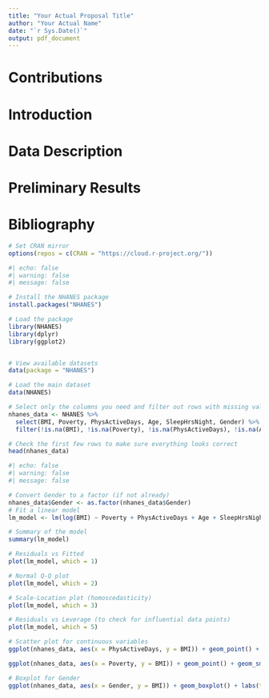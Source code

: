 ```yaml
---
title: "Your Actual Proposal Title"
author: "Your Actual Name"
date: "`r Sys.Date()`"
output: pdf_document
---
```


# Contributions
# Introduction
# Data Description
# Preliminary Results
# Bibliography

```r
# Set CRAN mirror
options(repos = c(CRAN = "https://cloud.r-project.org/"))
```

```r
#| echo: false
#| warning: false
#| message: false

# Install the NHANES package
install.packages("NHANES")

# Load the package
library(NHANES)
library(dplyr)
library(ggplot2)


# View available datasets
data(package = "NHANES")

# Load the main dataset
data(NHANES)

# Select only the columns you need and filter out rows with missing values
nhanes_data <- NHANES %>%
  select(BMI, Poverty, PhysActiveDays, Age, SleepHrsNight, Gender) %>%
  filter(!is.na(BMI), !is.na(Poverty), !is.na(PhysActiveDays), !is.na(Age), !is.na(SleepHrsNight), !is.na(Gender))

# Check the first few rows to make sure everything looks correct
head(nhanes_data)

```
```r
#| echo: false
#| warning: false
#| message: false

# Convert Gender to a factor (if not already)
nhanes_data$Gender <- as.factor(nhanes_data$Gender)
# Fit a linear model
lm_model <- lm(log(BMI) ~ Poverty + PhysActiveDays + Age + SleepHrsNight + Gender, data = nhanes_data)

# Summary of the model
summary(lm_model)

# Residuals vs Fitted
plot(lm_model, which = 1)

# Normal Q-Q plot
plot(lm_model, which = 2)

# Scale-Location plot (homoscedasticity)
plot(lm_model, which = 3)

# Residuals vs Leverage (to check for influential data points)
plot(lm_model, which = 5)

# Scatter plot for continuous variables
ggplot(nhanes_data, aes(x = PhysActiveDays, y = BMI)) + geom_point() + geom_smooth(method = "lm", col = "red") + labs(title = "BMI vs PhysActiveDays")

ggplot(nhanes_data, aes(x = Poverty, y = BMI)) + geom_point() + geom_smooth(method = "lm", col = "red") + labs(title = "BMI vs Poverty")

# Boxplot for Gender
ggplot(nhanes_data, aes(x = Gender, y = BMI)) + geom_boxplot() + labs(title = "BMI vs Gender")

```

